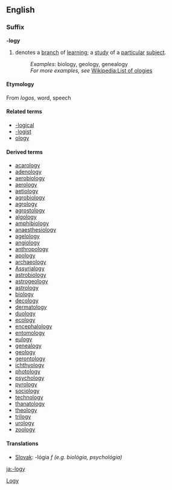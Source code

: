 ==English==
===Suffix===
'''-logy'''

#denotes a [[branch]] of [[learning]]; a [[study]] of a [[particular]] [[subject]].
#:''Examples'': biology, geology, genealogy
#:''For more examples, see'' [[w:List of ologies|Wikipedia:List of ologies]]

====Etymology====
From {{Gr.}} ''logos'', word, speech

====Related terms====
*[[-logical]]
*[[-logist]]
*[[ology]]

====Derived terms====
*[[acarology]]
*[[adenology]]
*[[aerobiology]]
*[[aerology]]
*[[aetiology]]
*[[agrobiology]]
*[[agrology]]
*[[agrostology]]
*[[algology]]
*[[amphibiology]]
*[[anaesthesiology]]
*[[agelology]]
*[[angiology]]
*[[anthropology]]
*[[apology]]
*[[archaeology]]
*[[Assyrialogy]]
*[[astrobiology]]
*[[astrogeology]]
*[[astrology]]
*[[biology]]
*[[decology]]
*[[dermatology]]
*[[duology]]
*[[ecology]]
*[[encephalology]]
*[[entomology]]
*[[eulogy]]
*[[genealogy]]
*[[geology]]
*[[gerontology]]
*[[ichthyology]]
*[[photology]]
*[[psychology]]
*[[pyrology]]
*[[sociology]]
*[[technology]]
*[[thanatology]]
*[[theology]]
*[[trilogy]]
*[[urology]]
*[[zoology]]

====Translations====
*[[Slovak]]: -lógia ''f (e.g. biológia, psychológia)''

[[Category:English suffixes|Logy]]
[[ja:-logy]]